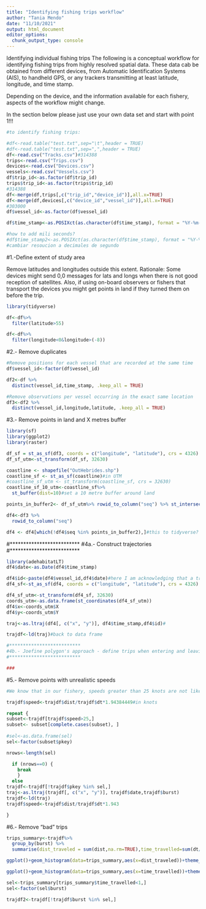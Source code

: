 ```yaml
---
title: "Identifying fishing trips workflow"
author: "Tania Mendo"
date: "11/10/2021"
output: html_document
editor_options: 
  chunk_output_type: console
---
```


Identifying individual fishing trips
The following is a conceptual workflow for identifying fishing trips from highly resolved spatial data. These data cab be obtained from different devices, from Automatic Identification Systems (AIS), to handheld GPS, or any trackers transmitting at least latitude, longitude, and time stamp.

Depending on the device, and the information available for each fishery, aspects of the workflow might change.

In the section below please just use your own data set and start with point 1!!!

```r

#to identify fishing trips:

#df<-read.table("test.txt",sep="\t",header = TRUE)
#df<-read.table("test.txt",sep=",",header = TRUE)
df<-read.csv("Tracks.csv")#314388
trips<-read.csv("Trips.csv")
devices<-read.csv("Devices.csv")
vessels<-read.csv("Vessels.csv")
df$trip_id<-as.factor(df$trip_id)
trips$trip_id<-as.factor(trips$trip_id)
#314388
df<-merge(df,trips[,c("trip_id","device_id")],all.x=TRUE)
df<-merge(df,devices[,c("device_id","vessel_id")],all.x=TRUE)
#303000
df$vessel_id<-as.factor(df$vessel_id)

df$time_stamp<-as.POSIXct(as.character(df$time_stamp), format = "%Y-%m-%d %H:%M:%S")

#how to add mili seconds?
#df$time_stamp2<-as.POSIXct(as.character(df$time_stamp), format = "%Y-%m-%d %H:%M:%OS3")
#cambiar resoucion a decimales de segundo

```

#1.-Define extent of study area

Remove latitudes and longitudes outside this extent. Rationale: Some devices might send 0,0 messages for lats and longs when there is not good reception of satellites. Also, if using on-board observers or fishers that transport the devices you might get points in land if they turned them on before the trip.

```r
library(tidyverse)

df<-df%>%
  filter(latitude>55)

df<-df%>%
  filter(longitude<0&longitude>(-8))

```

#2.- Remove duplicates

```r

#Remove positions for each vessel that are recorded at the same time
df$vessel_id<-factor(df$vessel_id)

df2<-df %>% 
  distinct(vessel_id,time_stamp, .keep_all = TRUE)

#Remove observations per vessel occurring in the exact same location
df3<-df2 %>% 
  distinct(vessel_id,longitude,latitude, .keep_all = TRUE)
```

#3.- Remove points in land and X metres buffer

```r

library(sf)
library(ggplot2)
library(raster)

df_sf = st_as_sf(df3, coords = c("longitude", "latitude"), crs = 4326)
df_sf_utm<-st_transform(df_sf, 32630)

coastline <- shapefile("OutHebrides.shp") 
coastline_sf <- st_as_sf(coastline)#in UTM
#coastline_sf_utm <- st_transform(coastline_sf, crs = 32630)
coastline_sf_10_utm<-coastline_sf%>%
  st_buffer(dist=10)#set a 10 metre buffer around land

points_in_buffer2<- df_sf_utm%>% rowid_to_column("seq") %>% st_intersection(coastline_sf_10_utm) %>% pull(seq)

df4<-df3 %>% 
  rowid_to_column("seq") 

df4 <- df4[which(!df4$seq %in% points_in_buffer2),]#this to tidyverse?

```


#**************************
#4a.- Construct trajectories
#**************************

```r

library(adehabitatLT)
df4$date<-as.Date(df4$time_stamp)

df4$id<-paste(df4$vessel_id,df4$date)#here I am acknowledging that a trip will not be conducted overnight.
df4_sf<-st_as_sf(df4, coords = c("longitude", "latitude"), crs = 4326)

df4_sf_utm<-st_transform(df4_sf, 32630)
coords_utm<-as.data.frame(st_coordinates(df4_sf_utm))
df4$x<-coords_utm$X
df4$y<-coords_utm$Y

traj<-as.ltraj(df4[, c("x", "y")], df4$time_stamp,df4$id)#

trajdf<-ld(traj)#back to data frame

#**************************
#4b.- Joefine polygon's approach - define trips when entering and leaving a polygon?
#**************************

###
```

#5.- Remove points with unrealistic speeds

```r

#We know that in our fishery, speeds greater than 25 knots are not likely

trajdf$speed<-trajdf$dist/trajdf$dt*1.94384449#in knots

repeat { 
subset<-trajdf[trajdf$speed>25,]
subset<- subset[complete.cases(subset), ]
 
#sel<-as.data.frame(sel)
sel<-factor(subset$pkey)

nrows<-length(sel)

  if (nrows==0) {
    break
    } 
  else
trajdf<-trajdf[!trajdf$pkey %in% sel,] 
traj<-as.ltraj(trajdf[, c("x", "y")], trajdf$date,trajdf$burst)
trajdf<-ld(traj)
trajdf$speed<-trajdf$dist/trajdf$dt*1.943

} 
```

#6.- Remove "bad" trips

```r

trips_summary<-trajdf%>%
  group_by(burst) %>%
  summarise(dist_traveled = sum(dist,na.rm=TRUE),time_travelled=sum(dt/3600,na.rm=TRUE), nobs=n_distinct(date))  

ggplot()+geom_histogram(data=trips_summary,aes(x=dist_traveled))+theme_bw()#in meters

ggplot()+geom_histogram(data=trips_summary,aes(x=time_travelled))+theme_bw()#in hours

sel<-trips_summary[trips_summary$time_travelled<1,]
sel<-factor(sel$burst)

trajdf2<-trajdf[!trajdf$burst %in% sel,] 

```

